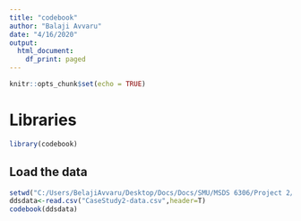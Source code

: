 ---
title: "codebook"
author: "Balaji Avvaru"
date: "4/16/2020"
output:
  html_document:
    df_print: paged
---

```{r setup, include=FALSE}
knitr::opts_chunk$set(echo = TRUE)
```

# Libraries
```{r }
library(codebook)
```
## Load the data

```{r}
setwd("C:/Users/BelajiAvvaru/Desktop/Docs/Docs/SMU/MSDS 6306/Project 2/")
ddsdata<-read.csv("CaseStudy2-data.csv",header=T)
codebook(ddsdata)
```
